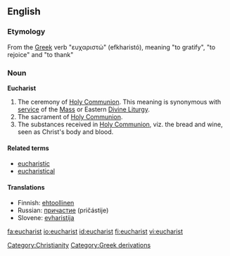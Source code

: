 ==English==
===Etymology===
From the [[Greek]] verb "ευχαριστώ" (efkharistó), meaning "to gratify", "to rejoice" and "to thank"

===Noun===
<!-- proper noun? -->
'''Eucharist'''

# The ceremony of [[Holy Communion]]. This meaning is synonymous with [[service]] of the [[Mass]] or Eastern [[Divine Liturgy]]. 
# The sacrament of [[Holy Communion]].
# The substances received in [[Holy Communion]], viz. the bread and wine, seen as Christ's body and blood.

====Related terms====
*[[eucharistic]]
*[[eucharistical]]

====Translations====
*Finnish: [[ehtoollinen]]
*Russian: [[причастие]] (pričástije) {{n}}
*Slovene: [[evharistija]] {{f}}

[[Category:Christianity]]
[[Category:Greek derivations]]

[[fa:eucharist]]
[[io:eucharist]]
[[id:eucharist]]
[[fi:eucharist]]
[[vi:eucharist]]